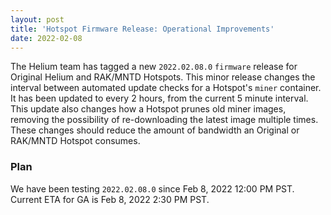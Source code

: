 ```yaml
---
layout: post
title: 'Hotspot Firmware Release: Operational Improvements'
date: 2022-02-08
---
```


The Helium team has tagged a new `2022.02.08.0` `firmware` release for Original Helium and RAK/MNTD
Hotspots. This minor release changes the interval between automated update checks for a Hotspot's
`miner` container. It has been updated to every 2 hours, from the current 5 minute interval. This
update also changes how a Hotspot prunes old miner images, removing the possibility of
re-downloading the latest image multiple times. These changes should reduce the amount of bandwidth
an Original or RAK/MNTD Hotspot consumes.

<!--truncate-->

### Plan

We have been testing `2022.02.08.0` since Feb 8, 2022 12:00 PM PST. Current ETA for GA is Feb 8,
2022 2:30 PM PST.
